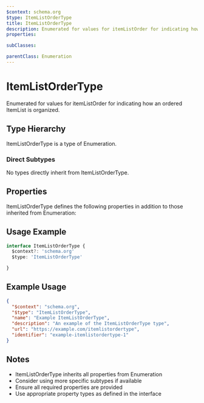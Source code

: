 ```yaml
---
$context: schema.org
$type: ItemListOrderType
title: ItemListOrderType
description: Enumerated for values for itemListOrder for indicating how an ordered ItemList is organized.
properties:

subClasses:

parentClass: Enumeration
---
```


# ItemListOrderType

Enumerated for values for itemListOrder for indicating how an ordered ItemList is organized.

## Type Hierarchy

ItemListOrderType is a type of Enumeration.

### Direct Subtypes

No types directly inherit from ItemListOrderType.

## Properties

ItemListOrderType defines the following properties in addition to those inherited from Enumeration:



## Usage Example

```typescript
interface ItemListOrderType {
  $context?: 'schema.org'
  $type: 'ItemListOrderType'

}
```

## Example Usage

```json
{
  "$context": "schema.org",
  "$type": "ItemListOrderType",
  "name": "Example ItemListOrderType",
  "description": "An example of the ItemListOrderType type",
  "url": "https://example.com/itemlistordertype",
  "identifier": "example-itemlistordertype-1"
}
```

## Notes

- ItemListOrderType inherits all properties from Enumeration
- Consider using more specific subtypes if available
- Ensure all required properties are provided
- Use appropriate property types as defined in the interface
